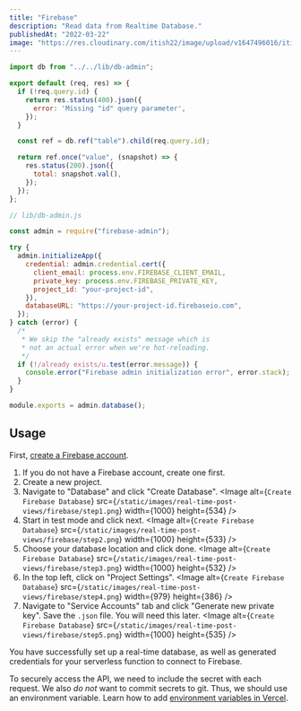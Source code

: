 ```yaml
---
title: "Firebase"
description: "Read data from Realtime Database."
publishedAt: "2022-03-22"
image: "https://res.cloudinary.com/itish22/image/upload/v1647496016/itishprasad/blogImage/chart_giflan.webp"
---
```


```js
import db from "../../lib/db-admin";

export default (req, res) => {
  if (!req.query.id) {
    return res.status(400).json({
      error: 'Missing "id" query parameter',
    });
  }

  const ref = db.ref("table").child(req.query.id);

  return ref.once("value", (snapshot) => {
    res.status(200).json({
      total: snapshot.val(),
    });
  });
};
```

```js
// lib/db-admin.js

const admin = require("firebase-admin");

try {
  admin.initializeApp({
    credential: admin.credential.cert({
      client_email: process.env.FIREBASE_CLIENT_EMAIL,
      private_key: process.env.FIREBASE_PRIVATE_KEY,
      project_id: "your-project-id",
    }),
    databaseURL: "https://your-project-id.firebaseio.com",
  });
} catch (error) {
  /*
   * We skip the "already exists" message which is
   * not an actual error when we're hot-reloading.
   */
  if (!/already exists/u.test(error.message)) {
    console.error("Firebase admin initialization error", error.stack);
  }
}

module.exports = admin.database();
```

## Usage

First, [create a Firebase account](https://firebase.com).

1.  If you do not have a Firebase account, create one first.
2.  Create a new project.
3.  Navigate to "Database" and click "Create Database".
    <Image
      alt={`Create Firebase Database`}
      src={`/static/images/real-time-post-views/firebase/step1.png`}
      width={1000}
      height={534}
    />
4.  Start in test mode and click next.
    <Image
      alt={`Create Firebase Database`}
      src={`/static/images/real-time-post-views/firebase/step2.png`}
      width={1000}
      height={533}
    />
5.  Choose your database location and click done.
    <Image
      alt={`Create Firebase Database`}
      src={`/static/images/real-time-post-views/firebase/step3.png`}
      width={1000}
      height={532}
    />
6.  In the top left, click on "Project Settings".
    <Image
      alt={`Create Firebase Database`}
      src={`/static/images/real-time-post-views/firebase/step4.png`}
      width={979}
      height={386}
    />
7.  Navigate to "Service Accounts" tab and click "Generate new private key". Save the `.json` file. You will need this later.
    <Image
      alt={`Create Firebase Database`}
      src={`/static/images/real-time-post-views/firebase/step5.png`}
      width={1000}
      height={535}
    />

You have successfully set up a real-time database, as well as generated credentials for your serverless function to connect to Firebase.

To securely access the API, we need to include the secret with each request.
We also _do not_ want to commit secrets to git. Thus, we should use an environment variable.
Learn how to add [environment variables in Vercel](https://vercel.com/docs/environment-variables).
